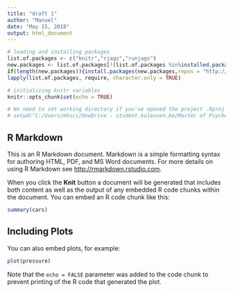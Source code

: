 ```yaml
---
title: "draft 1"
author: "Manuel"
date: "May 15, 2018"
output: html_document
---
```


```r

# loading and installing packages
list.of.packages <- c("knitr","rjags","runjags")
new.packages <- list.of.packages[!(list.of.packages %in%installed.packages()[,"Package"])]
if(length(new.packages)){install.packages(new.packages,repos = "http://cran.us.r-project.org")}
lapply(list.of.packages, require, character.only = TRUE)

# initializing knitr variables
knitr::opts_chunk$set(echo = TRUE)

# No need to set working directory if you've opened the project .Rproj file
# setwd("C:/Users/mhsci/OneDrive - student.kuleuven.be/Master of Psychology/2. Present/Stats 5/Stats-5-Assignment")


```

## R Markdown

This is an R Markdown document. Markdown is a simple formatting syntax for authoring HTML, PDF, and MS Word documents. For more details on using R Markdown see <http://rmarkdown.rstudio.com>.

When you click the **Knit** button a document will be generated that includes both content as well as the output of any embedded R code chunks within the document. You can embed an R code chunk like this:

```r
summary(cars)
```

## Including Plots

You can also embed plots, for example:

```r
plot(pressure)
```

Note that the `echo = FALSE` parameter was added to the code chunk to prevent printing of the R code that generated the plot.
